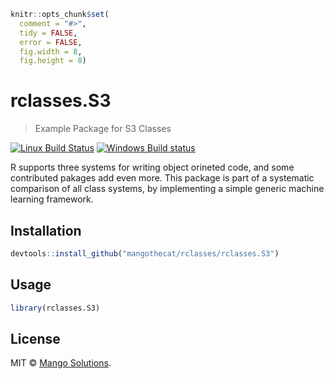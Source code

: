
```r
knitr::opts_chunk$set(
  comment = "#>",
  tidy = FALSE,
  error = FALSE,
  fig.width = 8,
  fig.height = 8)
```

# rclasses.S3

> Example Package for S3 Classes

[![Linux Build Status](https://travis-ci.org/MangoTheCat/rclasses.S3.svg?branch=master)](https://travis-ci.org/MangoTheCat/rclasses.S3)
[![Windows Build status](https://ci.appveyor.com/api/projects/status/github/gaborcsardi/rclasses.S3?svg=true)](https://ci.appveyor.com/project/gaborcsardi/rclasses.S3)


R supports three systems for writing object orineted code, and some
contributed pakages add even more. This package is part of a systematic
comparison of all class systems, by implementing a simple generic machine
learning framework.

## Installation

```r
devtools::install_github("mangothecat/rclasses/rclasses.S3")
```

## Usage

```r
library(rclasses.S3)
```

## License

MIT © [Mango Solutions](https://github.com/mangothecat).
